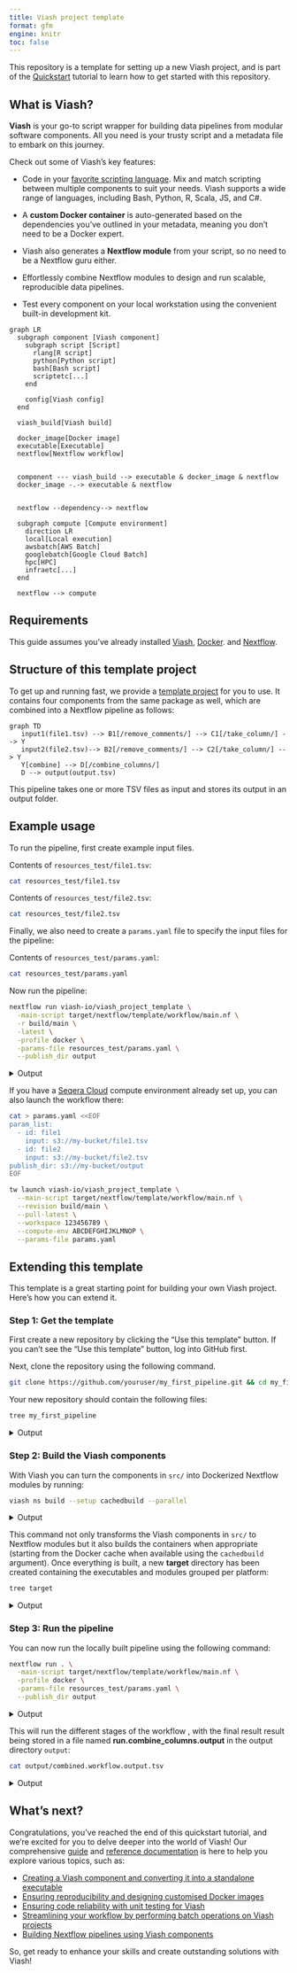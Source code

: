 ```yaml
---
title: Viash project template
format: gfm
engine: knitr
toc: false
---
```


<!-- README.md is generated from README.qmd using quarto render. Please edit that file -->

This repository is a template for setting up a new Viash project, and is part of the [Quickstart](https://viash.io/quickstart) tutorial to learn how to get started with this repository.

## What is Viash?

**Viash** is your go-to script wrapper for building data pipelines from modular software components. All you need is your trusty script and a metadata file to embark on this journey.

Check out some of Viash's key features:

- Code in your [favorite scripting language](/guide/component/create-component.html). Mix and match scripting between multiple components to suit your needs. Viash supports a wide range of languages, including Bash, Python, R, Scala, JS, and C#.

- A **custom Docker container** is auto-generated based on the dependencies you've outlined in your metadata, meaning you don't need to be a Docker expert.

- Viash also generates a **Nextflow module** from your script, so no need to be a Nextflow guru either.

- Effortlessly combine Nextflow modules to design and run scalable, reproducible data pipelines.

- Test every component on your local workstation using the convenient built-in development kit.

```mermaid
graph LR
  subgraph component [Viash component]
    subgraph script [Script]
      rlang[R script]
      python[Python script]
      bash[Bash script]
      scriptetc[...]
    end

    config[Viash config]
  end

  viash_build[Viash build]

  docker_image[Docker image]
  executable[Executable]
  nextflow[Nextflow workflow]

  
  component --- viash_build --> executable & docker_image & nextflow
  docker_image -.-> executable & nextflow


  nextflow --dependency--> nextflow

  subgraph compute [Compute environment]
    direction LR
    local[Local execution]
    awsbatch[AWS Batch]
    googlebatch[Google Cloud Batch]
    hpc[HPC]
    infraetc[...]
  end

  nextflow --> compute
```

## Requirements

This guide assumes you've already installed [Viash](https://viash.io/installation), [Docker](https://docs.docker.com/engine/install). and [Nextflow](https://www.nextflow.io/index.html#GetStarted).


## Structure of this template project

To get up and running fast, we provide a [template project](https://github.com/viash-io/viash_project_template) for you to use. It contains four components from the same package as well, which are combined into a Nextflow pipeline as follows:

```mermaid
graph TD
   input1(file1.tsv) --> B1[/remove_comments/] --> C1[/take_column/] --> Y
   input2(file2.tsv)--> B2[/remove_comments/] --> C2[/take_column/] --> Y
   Y[combine] --> D[/combine_columns/]
   D --> output(output.tsv)
```

This pipeline takes one or more TSV files as input and stores its output in an output folder.

## Example usage

To run the pipeline, first create example input files.

Contents of `resources_test/file1.tsv`:

```bash
cat resources_test/file1.tsv
```

Contents of `resources_test/file2.tsv`:

```bash
cat resources_test/file2.tsv
```

Finally, we also need to create a `params.yaml` file to specify the input files for the pipeline:

Contents of `resources_test/params.yaml`:

```bash
cat resources_test/params.yaml
```

Now run the pipeline:

```bash
nextflow run viash-io/viash_project_template \
  -main-script target/nextflow/template/workflow/main.nf \
  -r build/main \
  -latest \
  -profile docker \
  -params-file resources_test/params.yaml \
  --publish_dir output
```

<details>
<summary>Output</summary>

```bash
# avoid ansi log for proper static output using -ansi-log false
nextflow run viash-io/viash_project_template \
  -main-script target/nextflow/template/workflow/main.nf \
  -r build/main \
  -latest \
  -profile docker \
  --publish_dir output \
  -params-file resources_test/params.yaml \
  -ansi-log false
```

</details>

If you have a [Seqera Cloud](https://cloud.seqera.io) compute environment already set up, you can also launch the workflow there:

```bash
cat > params.yaml <<EOF
param_list:
  - id: file1
    input: s3://my-bucket/file1.tsv
  - id: file2
    input: s3://my-bucket/file2.tsv
publish_dir: s3://my-bucket/output
EOF

tw launch viash-io/viash_project_template \
  --main-script target/nextflow/template/workflow/main.nf \
  --revision build/main \
  --pull-latest \
  --workspace 123456789 \
  --compute-env ABCDEFGHIJKLMNOP \
  --params-file params.yaml
```

## Extending this template

This template is a great starting point for building your own Viash project. Here's how you can extend it.


### Step 1: Get the template

First create a new repository by clicking the "Use this template" button. If you can't see the "Use this template" button, log into GitHub first.

Next, clone the repository using the following command.

```bash
git clone https://github.com/youruser/my_first_pipeline.git && cd my_first_pipeline
```

Your new repository should contain the following files:

```bash
tree my_first_pipeline
```

<details>
<summary>Output</summary>

```bash
tree .
```

</details>

### Step 2: Build the Viash components

With Viash you can turn the components in `src/` into Dockerized Nextflow modules by running:

```bash
viash ns build --setup cachedbuild --parallel
```

<details>
<summary>Output</summary>

```bash
viash ns build --setup cachedbuild --parallel
```

</details>

This command not only transforms the Viash components in `src/` to Nextflow modules but it also builds the containers when appropriate (starting from the Docker cache when available using the `cachedbuild` argument). Once everything is built, a new **target** directory has been created containing the executables and modules grouped per platform:

```bash
tree target
```

<details>
<summary>Output</summary>
```bash
tree target
```
</details>

### Step 3: Run the pipeline

You can now run the locally built pipeline using the following command:

```bash
nextflow run . \
  -main-script target/nextflow/template/workflow/main.nf \
  -profile docker \
  -params-file resources_test/params.yaml \
  --publish_dir output
```

<details>
<summary>Output</summary>
```bash
# avoid ansi log for proper static output using -ansi-log false
nextflow run . \
  -main-script target/nextflow/template/workflow/main.nf \
  -profile docker \
  -params-file resources_test/params.yaml \
  --publish_dir output \
  -ansi-log false
```
</details>

This will run the different stages of the workflow , with the final result result being stored in a file named **run.combine_columns.output** in the output directory `output`:

```bash
cat output/combined.workflow.output.tsv
```

<details>
<summary>Output</summary>
```bash
cat output/combined.workflow.output.tsv
```
</details>


## What's next?

Congratulations, you've reached the end of this quickstart tutorial, and we're excited for you to delve deeper into the world of Viash!
Our comprehensive [guide](https://viash.io/guide) and [reference documentation](https://viash.io/reference) is here to help you explore various topics, such as:

* [Creating a Viash component and converting it into a standalone executable](https://viash.io/guide/component/create-component)
* [Ensuring reproducibility and designing customised Docker images](https://viash.io/guide/component/add-dependencies)
* [Ensuring code reliability with unit testing for Viash](https://viash.io/guide/component/unit-testing)
* [Streamlining your workflow by performing batch operations on Viash projects](https://viash.io/guide/project/batch-processing)
* [Building Nextflow pipelines using Viash components](https://viash.io/guide/nextflow_vdsl3)

So, get ready to enhance your skills and create outstanding solutions with Viash!
